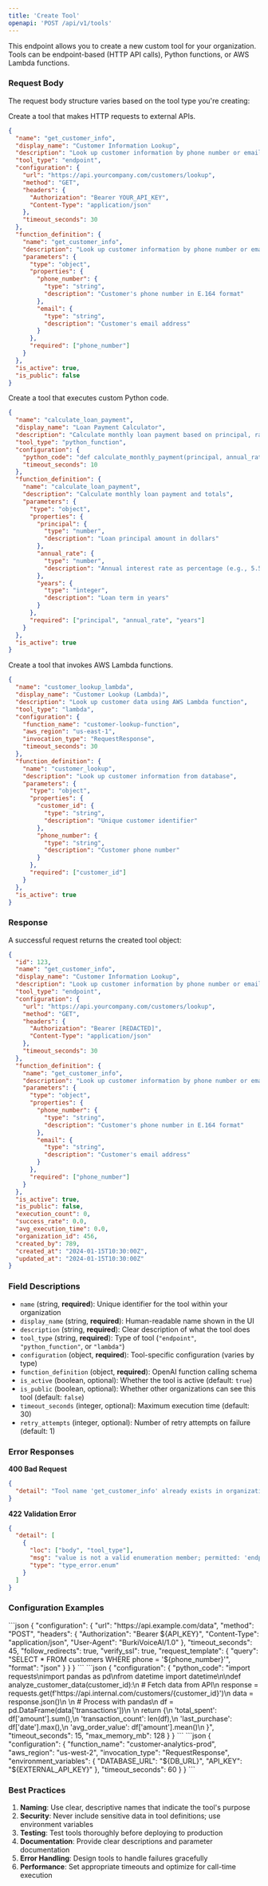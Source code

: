 ```yaml
---
title: 'Create Tool'
openapi: 'POST /api/v1/tools'
---
```


This endpoint allows you to create a new custom tool for your organization. Tools can be endpoint-based (HTTP API calls), Python functions, or AWS Lambda functions.

### Request Body

The request body structure varies based on the tool type you're creating:

<AccordionGroup>
<Accordion title="Endpoint Tool">
Create a tool that makes HTTP requests to external APIs.

```json Example Request
{
  "name": "get_customer_info",
  "display_name": "Customer Information Lookup",
  "description": "Look up customer information by phone number or email",
  "tool_type": "endpoint",
  "configuration": {
    "url": "https://api.yourcompany.com/customers/lookup",
    "method": "GET",
    "headers": {
      "Authorization": "Bearer YOUR_API_KEY",
      "Content-Type": "application/json"
    },
    "timeout_seconds": 30
  },
  "function_definition": {
    "name": "get_customer_info",
    "description": "Look up customer information by phone number or email",
    "parameters": {
      "type": "object",
      "properties": {
        "phone_number": {
          "type": "string",
          "description": "Customer's phone number in E.164 format"
        },
        "email": {
          "type": "string",
          "description": "Customer's email address"
        }
      },
      "required": ["phone_number"]
    }
  },
  "is_active": true,
  "is_public": false
}
```
</Accordion>

<Accordion title="Python Function Tool">
Create a tool that executes custom Python code.

```json Example Request
{
  "name": "calculate_loan_payment",
  "display_name": "Loan Payment Calculator",
  "description": "Calculate monthly loan payment based on principal, rate, and term",
  "tool_type": "python_function",
  "configuration": {
    "python_code": "def calculate_monthly_payment(principal, annual_rate, years):\n    monthly_rate = annual_rate / 100 / 12\n    num_payments = years * 12\n    \n    if monthly_rate == 0:\n        return principal / num_payments\n    \n    payment = principal * (monthly_rate * (1 + monthly_rate) ** num_payments) / ((1 + monthly_rate) ** num_payments - 1)\n    \n    return {\n        'monthly_payment': round(payment, 2),\n        'total_paid': round(payment * num_payments, 2),\n        'total_interest': round((payment * num_payments) - principal, 2)\n    }",
    "timeout_seconds": 10
  },
  "function_definition": {
    "name": "calculate_loan_payment",
    "description": "Calculate monthly loan payment and totals",
    "parameters": {
      "type": "object",
      "properties": {
        "principal": {
          "type": "number",
          "description": "Loan principal amount in dollars"
        },
        "annual_rate": {
          "type": "number",
          "description": "Annual interest rate as percentage (e.g., 5.5 for 5.5%)"
        },
        "years": {
          "type": "integer",
          "description": "Loan term in years"
        }
      },
      "required": ["principal", "annual_rate", "years"]
    }
  },
  "is_active": true
}
```
</Accordion>

<Accordion title="AWS Lambda Tool">
Create a tool that invokes AWS Lambda functions.

```json Example Request
{
  "name": "customer_lookup_lambda",
  "display_name": "Customer Lookup (Lambda)",
  "description": "Look up customer data using AWS Lambda function",
  "tool_type": "lambda",
  "configuration": {
    "function_name": "customer-lookup-function",
    "aws_region": "us-east-1",
    "invocation_type": "RequestResponse",
    "timeout_seconds": 30
  },
  "function_definition": {
    "name": "customer_lookup",
    "description": "Look up customer information from database",
    "parameters": {
      "type": "object",
      "properties": {
        "customer_id": {
          "type": "string",
          "description": "Unique customer identifier"
        },
        "phone_number": {
          "type": "string",
          "description": "Customer phone number"
        }
      },
      "required": ["customer_id"]
    }
  },
  "is_active": true
}
```
</Accordion>
</AccordionGroup>

### Response

A successful request returns the created tool object:

```json Response
{
  "id": 123,
  "name": "get_customer_info",
  "display_name": "Customer Information Lookup",
  "description": "Look up customer information by phone number or email",
  "tool_type": "endpoint",
  "configuration": {
    "url": "https://api.yourcompany.com/customers/lookup",
    "method": "GET",
    "headers": {
      "Authorization": "Bearer [REDACTED]",
      "Content-Type": "application/json"
    },
    "timeout_seconds": 30
  },
  "function_definition": {
    "name": "get_customer_info",
    "description": "Look up customer information by phone number or email",
    "parameters": {
      "type": "object",
      "properties": {
        "phone_number": {
          "type": "string",
          "description": "Customer's phone number in E.164 format"
        },
        "email": {
          "type": "string",
          "description": "Customer's email address"
        }
      },
      "required": ["phone_number"]
    }
  },
  "is_active": true,
  "is_public": false,
  "execution_count": 0,
  "success_rate": 0.0,
  "avg_execution_time": 0.0,
  "organization_id": 456,
  "created_by": 789,
  "created_at": "2024-01-15T10:30:00Z",
  "updated_at": "2024-01-15T10:30:00Z"
}
```

### Field Descriptions

- `name` (string, **required**): Unique identifier for the tool within your organization
- `display_name` (string, **required**): Human-readable name shown in the UI
- `description` (string, **required**): Clear description of what the tool does
- `tool_type` (string, **required**): Type of tool (`"endpoint"`, `"python_function"`, or `"lambda"`)
- `configuration` (object, **required**): Tool-specific configuration (varies by type)
- `function_definition` (object, **required**): OpenAI function calling schema
- `is_active` (boolean, optional): Whether the tool is active (default: `true`)
- `is_public` (boolean, optional): Whether other organizations can see this tool (default: `false`)
- `timeout_seconds` (integer, optional): Maximum execution time (default: 30)
- `retry_attempts` (integer, optional): Number of retry attempts on failure (default: 1)

### Error Responses

**400 Bad Request**
```json
{
  "detail": "Tool name 'get_customer_info' already exists in organization"
}
```

**422 Validation Error**
```json
{
  "detail": [
    {
      "loc": ["body", "tool_type"],
      "msg": "value is not a valid enumeration member; permitted: 'endpoint', 'python_function', 'lambda'",
      "type": "type_error.enum"
    }
  ]
}
```

### Configuration Examples

<Accordion title="Advanced Endpoint Configuration">
```json
{
  "configuration": {
    "url": "https://api.example.com/data",
    "method": "POST",
    "headers": {
      "Authorization": "Bearer ${API_KEY}",
      "Content-Type": "application/json",
      "User-Agent": "BurkiVoiceAI/1.0"
    },
    "timeout_seconds": 45,
    "follow_redirects": true,
    "verify_ssl": true,
    "request_template": {
      "query": "SELECT * FROM customers WHERE phone = '${phone_number}'",
      "format": "json"
    }
  }
}
```
</Accordion>

<Accordion title="Python Function with Libraries">
```json
{
  "configuration": {
    "python_code": "import requests\nimport pandas as pd\nfrom datetime import datetime\n\ndef analyze_customer_data(customer_id):\n    # Fetch data from API\n    response = requests.get(f'https://api.internal.com/customers/{customer_id}')\n    data = response.json()\n    \n    # Process with pandas\n    df = pd.DataFrame(data['transactions'])\n    \n    return {\n        'total_spent': df['amount'].sum(),\n        'transaction_count': len(df),\n        'last_purchase': df['date'].max(),\n        'avg_order_value': df['amount'].mean()\n    }",
    "timeout_seconds": 15,
    "max_memory_mb": 128
  }
}
```
</Accordion>

<Accordion title="Lambda Function with Environment Variables">
```json
{
  "configuration": {
    "function_name": "customer-analytics-prod",
    "aws_region": "us-west-2",
    "invocation_type": "RequestResponse",
    "environment_variables": {
      "DATABASE_URL": "${DB_URL}",
      "API_KEY": "${EXTERNAL_API_KEY}"
    },
    "timeout_seconds": 60
  }
}
```
</Accordion>

### Best Practices

1. **Naming**: Use clear, descriptive names that indicate the tool's purpose
2. **Security**: Never include sensitive data in tool definitions; use environment variables
3. **Testing**: Test tools thoroughly before deploying to production
4. **Documentation**: Provide clear descriptions and parameter documentation
5. **Error Handling**: Design tools to handle failures gracefully
6. **Performance**: Set appropriate timeouts and optimize for call-time execution

